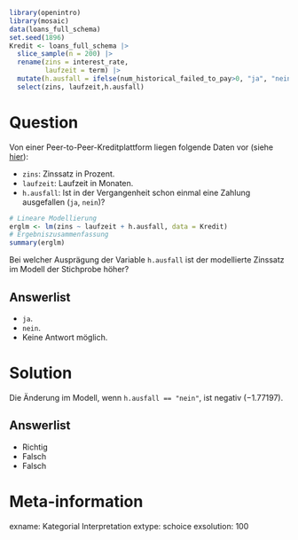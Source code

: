 ```r
library(openintro)
library(mosaic)
data(loans_full_schema)
set.seed(1896)
Kredit <- loans_full_schema |>
  slice_sample(n = 200) |>
  rename(zins = interest_rate,
         laufzeit = term) |>
  mutate(h.ausfall = ifelse(num_historical_failed_to_pay>0, "ja", "nein")) |>
  select(zins, laufzeit,h.ausfall)

```

Question
========

Von einer Peer-to-Peer-Kreditplattform liegen folgende Daten vor (siehe [hier](https://openintrostat.github.io/openintro/reference/loans_full_schema.html)):

- `zins`: Zinssatz in Prozent.
- `laufzeit`: Laufzeit in Monaten.
- `h.ausfall`: Ist in der Vergangenheit schon einmal eine Zahlung ausgefallen (`ja`, `nein`)?

```r
# Lineare Modellierung
erglm <- lm(zins ~ laufzeit + h.ausfall, data = Kredit)
# Ergebniszusammenfassung
summary(erglm)
```

Bei welcher Ausprägung der Variable `h.ausfall` ist der modellierte Zinssatz im Modell der Stichprobe höher?

Answerlist
----------
* `ja`.
* `nein`.
* Keine Antwort möglich.


Solution
========

Die Änderung im Modell, wenn `h.ausfall == "nein"`, ist negativ ($-1.77197$).

Answerlist
----------

* Richtig
* Falsch
* Falsch

Meta-information
================
exname: Kategorial Interpretation
extype: schoice
exsolution: 100
